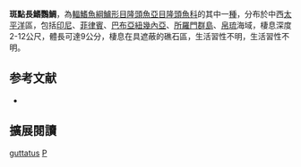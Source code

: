 {{Speciesbox
| image = 
| image_width = 250px
| status = LC
| status_system = IUCN3.1
| genus = Pteragogus
| species = guttatus
| authority = Fowler & Bean, 1928
| synonyms = *''Duymaeria guttata''<br /><small>Fowler & Bean, 1928</small>
*''Pterogogus guttatus''<br /><small>Fowler & Bean, 1928</small>
}}

'''斑點長鰭鸚鯛'''，為[[輻鰭魚綱|輻鰭魚綱]][[鱸形目|鱸形目]][[隆頭魚亞目|隆頭魚亞目]][[隆頭魚科|隆頭魚科]]的其中一[[種|種]]，分布於中西[[太平洋|太平洋]]區，包括[[印尼|印尼]]、[[菲律賓|菲律賓]]、[[巴布亞紐幾內亞|巴布亞紐幾內亞]]、[[所羅門群島|所羅門群島]]、[[帛琉|帛琉]]海域，棲息深度2-12公尺，體長可達9公分，棲息在具遮蔽的礁石區，生活習性不明，生活習性不明。

==参考文献==
*{{FishBase_species|genus=Pteragogus|species=guttatus|year=2013|month=8}}
== 擴展閱讀 ==
{{refbegin}}
{{wikispecies-inline|Pteragogus guttatus|斑點長鰭鸚鯛}}
{{refend}}
{{Taxonbar|from=Q2335728}}

[[Category:長鰭鸚鯛屬|guttatus]]
[[Category:1928年描述的魚類|P]]


{{鱸形目小作品}}